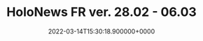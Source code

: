 ---
title: "HoloNews FR ver. 28.02 - 06.03"
date: "2022-03-14T15:30:18.900000+0000"
link: "https://reddit.com/r/HoloNews/comments/te03uf/holonews_fr_ver_2802_0603/"
images: ["https://preview.redd.it/23q6kht6bdn81.png?width=640&crop=smart&auto=webp&s=8cca50e411d708de56fd2895a9e2b31b1b115816","https://i.redd.it/z2qk4bu6bdn81.gif","https://i.redd.it/g1m45it6bdn81.gif","https://preview.redd.it/l54eomt6bdn81.png?width=640&crop=smart&auto=webp&s=cec6f31ee6af44760ac312216d5b8f1e9c529c48","https://preview.redd.it/9gug2nt6bdn81.png?width=640&crop=smart&auto=webp&s=6153102f0ffd6c25c9f88706f85708d3abeed99f","https://preview.redd.it/s6b0gnt6bdn81.png?width=640&crop=smart&auto=webp&s=c4215e9899b3cac04450101beceafb5b7c3205a0","https://preview.redd.it/57dvdet6bdn81.png?width=640&crop=smart&auto=webp&s=8f6ba4ffb9be56ca96576f70abaa8a1ac95a74e2","https://preview.redd.it/yrs4rbt6bdn81.png?width=640&crop=smart&auto=webp&s=a9dadc3f297d3a5ea7548631bae75bf01c2a4819","https://preview.redd.it/no8whnt6bdn81.png?width=640&crop=smart&auto=webp&s=af832bda289bd0351e9c8074c50772481ed6a098","https://preview.redd.it/uaeq8ot6bdn81.png?width=640&crop=smart&auto=webp&s=aa4558a8b8a05c56b960dca69a848af37fbb303a","https://preview.redd.it/c9r3kpt6bdn81.png?width=640&crop=smart&auto=webp&s=a66ad0f02dd5f84919daadc5068bb47f90273b5e","https://preview.redd.it/3c8hqpt6bdn81.png?width=640&crop=smart&auto=webp&s=fac1f0b5e6754d375906a0c4b666c2a1a127d79e","https://preview.redd.it/onkx9st6bdn81.png?width=640&crop=smart&auto=webp&s=2cbcbcb5bb8757cf1f36e4597681e9f8aed9ca51","https://preview.redd.it/odrpuqt6bdn81.png?width=640&crop=smart&auto=webp&s=a1432657350fb5629a1d4c3e48f11f5e3beda6a6","https://preview.redd.it/dtit2tt6bdn81.png?width=640&crop=smart&auto=webp&s=3107e232d1ffdd085b9d4043f25dc84a4fb4334b","https://preview.redd.it/j33dbst6bdn81.png?width=640&crop=smart&auto=webp&s=f21134e369a0e29bb8b796eaf464b8958fc1224c","https://preview.redd.it/zmf24vt6bdn81.png?width=640&crop=smart&auto=webp&s=6cc8dd70e97506f198b1ad83c0892a31a5346dc5","https://preview.redd.it/uipk4ut6bdn81.png?width=640&crop=smart&auto=webp&s=01a780e5395e00c93052d75991cf54fe71168c19"]
tags: []
---